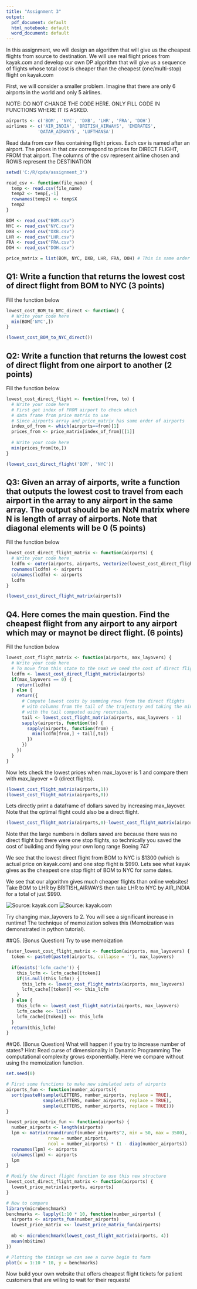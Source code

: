 ```yaml
---
title: "Assignment 3"
output:
  pdf_document: default
  html_notebook: default
  word_document: default
---
```


In this assignment, we will design an algorithm that will give us the cheapest flights from source to destination. We will use real flight prices from kayak.com and develop our own DP algorithm that will give us a sequence of flights whose total cost is cheaper than the cheapest (one/multi-stop) flight on kayak.com


First, we will consider a smaller problem. Imagine that there are only 6 airports in the world and only 5 airlines.

NOTE: DO NOT CHANGE THE CODE HERE. ONLY FILL CODE IN FUNCTIONS WHERE IT IS ASKED.

```r
airports <- c('BOM', 'NYC', 'DXB', 'LHR', 'FRA', 'DOH')
airlines <- c('AIR_INDIA', 'BRITISH_AIRWAYS', 'EMIRATES', 
            'QATAR_AIRWAYS', 'LUFTHANSA')
```

Read data from csv files containing flight prices. Each csv is named after an airport. The prices in that csv correspond to prices for DIRECT FLIGHT, FROM that airport. The columns of the csv represent airline chosen and ROWS represent the DESTINATION

```r
setwd('C:/R/cpda/assignment_3')

read_csv <- function(file_name) {
  temp <- read.csv(file_name)
  temp2 <- temp[,-1]
  rownames(temp2) <- temp$X
  temp2
}

BOM <- read_csv("BOM.csv")
NYC <- read_csv("NYC.csv")
DXB <- read_csv("DXB.csv")
LHR <- read_csv("LHR.csv")
FRA <- read_csv("FRA.csv")
DOH <- read_csv("DOH.csv")

price_matrix = list(BOM, NYC, DXB, LHR, FRA, DOH) # This is same order as airports
```

## Q1: Write a function that returns the lowest cost of direct flight from BOM to NYC (3 points)

Fill the function below
```r
lowest_cost_BOM_to_NYC_direct <- function() {
  # Write your code here
  min(BOM['NYC',])
}

(lowest_cost_BOM_to_NYC_direct())
```

## Q2: Write a function that returns the lowest cost of direct flight from one airport to another (2 points)

Fill the function below
```r
lowest_cost_direct_flight <- function(from, to) {
  # Write your code here
  # First get index of FROM airport to check which 
  # data frame from price matrix to use
  # Since airports array and price_matrix has same order of airports
  index_of_from <- which(airports==from)[1]
  prices_from <- price_matrix[index_of_from][[1]]
  
  # Write your code here
  min(prices_from[to,])
}

(lowest_cost_direct_flight('BOM', 'NYC'))
```

## Q3: Given an array of airports, write a function that outputs the lowest cost to travel from each airport in the array to any airport in the same array. The output should be an NxN matrix where N is length of array of airports. Note that diagonal elements will be 0 (5 points)

Fill the function below
```r
lowest_cost_direct_flight_matrix <- function(airports) {
  # Write your code here
  lcdfm <- outer(airports, airports, Vectorize(lowest_cost_direct_flight))
  rownames(lcdfm) <- airports
  colnames(lcdfm) <- airports
  lcdfm
}

(lowest_cost_direct_flight_matrix(airports))
```

## Q4. Here comes the main question. Find the cheapest flight from any airport to any airport which may or maynot be direct flight. (6 points)

Fill the function below
```r
lowest_cost_flight_matrix <- function(airports, max_layovers) {
  # Write your code here
  # To move from this state to the next we need the cost of direct flights
  lcdfm <- lowest_cost_direct_flight_matrix(airports)
  if(max_layovers == 0) {
    return(lcdfm)
  } else {
    return({
      # Compute lowest costs by summing rows from the direct flights 
      # with columns from the tail of the trajectory and taking the min,
      # with the tail computed using recursion.
      tail <- lowest_cost_flight_matrix(airports, max_layovers - 1)
      sapply(airports, function(to) {
        sapply(airports, function(from) {
          min(lcdfm[from,] + tail[,to])
        }) 
      })
    })
  }
}
```


Now lets check the lowest prices when max_layover is 1 and compare them with max_layover = 0 (direct flights). 

```r
(lowest_cost_flight_matrix(airports,1))
(lowest_cost_flight_matrix(airports,0))
```

Lets directly print a dataframe of dollars saved by increasing max_layover. Note that the optimal flight could also be a direct flight.

```r
(lowest_cost_flight_matrix(airports,0)-lowest_cost_flight_matrix(airports,1))
```

Note that the large numbers in dollars saved are because there was no direct flight but there were one stop flights, so technically you saved the cost of building and flying your own long range Boeing 747

We see that the lowest direct flight from BOM to NYC is \$1300 (which is actual price on kayak.com) and one stop flight is \$990. Lets see what kayak gives as the cheapest one stop flight of BOM to NYC for same dates.

We see that our algorithm gives much cheaper flights than online websites! Take BOM to LHR by BRITISH_AIRWAYS then take LHR to NYC by AIR_INDIA for a total of just \$990.

![Source: kayak.com](airline1.png) <!-- .element width="50%" -->
![Source: kayak.com](airline2.png) <!-- .element width="50%" -->

Try changing max_layovers to 2. You will see a significant increase in runtime! The technique of memoization solves this (Memoization was demonstrated in python tutorial).

##Q5. (Bonus Question) Try to use memoization

```r
faster_lowest_cost_flight_matrix <- function(airports, max_layovers) {
  token <- paste0(paste0(airports, collapse = ''), max_layovers)
  
  if(exists('lcfm_cache')) {
    this_lcfm <- lcfm_cache[[token]]
    if(is.null(this_lcfm)) {
      this_lcfm <- lowest_cost_flight_matrix(airports, max_layovers)
      lcfm_cache[[token]] <<- this_lcfm
    } 
  } else {
    this_lcfm <- lowest_cost_flight_matrix(airports, max_layovers)
    lcfm_cache <<- list()
    lcfm_cache[[token]] <<- this_lcfm
  }
  return(this_lcfm)
}
```

##Q6. (Bonus Question) What will happen if you try to increase number of states? Hint: Read curse of dimensionality in Dynamic Programming
The computational complexity grows exponentially. Here we compare without using the memoization function.
```r
set.seed(0)

# First some functions to make new simulated sets of airports
airports_fun <- function(number_airports){
  sort(paste0(sample(LETTERS, number_airports, replace = TRUE),
              sample(LETTERS, number_airports, replace = TRUE), 
              sample(LETTERS, number_airports, replace = TRUE)))
}

lowest_price_matrix_fun <- function(airports) {
  number_airports <- length(airports)
  lpm <- matrix(round(runif(number_airports^2, min = 50, max = 3500), -1), 
                nrow = number_airports, 
                ncol = number_airports) * (1 - diag(number_airports))
  rownames(lpm) <- airports
  colnames(lpm) <- airports
  lpm
}

# Modify the direct flight function to use this new structure
lowest_cost_direct_flight_matrix <- function(airports) {
  lowest_price_matrix[airports, airports]
}

# Now to compare
library(microbenchmark)
benchmarks <- lapply(1:10 * 10, function(number_airports) {
  airports <- airports_fun(number_airports)
  lowest_price_matrix <<- lowest_price_matrix_fun(airports)
  
  mb <- microbenchmark(lowest_cost_flight_matrix(airports, 4))
  mean(mb$time)
})

# Plotting the timings we can see a curve begin to form
plot(x = 1:10 * 10, y = benchmarks)
```

Now build your own website that offers cheapest flight tickets for patient customers that are willing to wait for their requests!